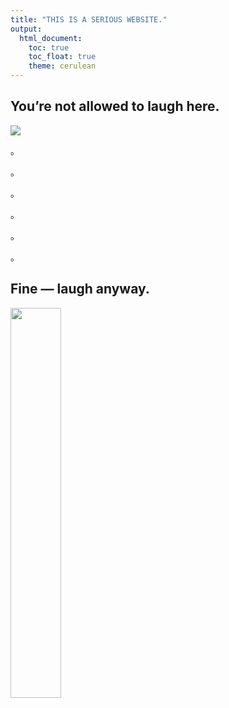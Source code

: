 ```yaml
---
title: "THIS IS A SERIOUS WEBSITE."
output: 
  html_document:
    toc: true
    toc_float: true
    theme: cerulean
---
```


## You're not allowed to laugh here.

![](https://media0.giphy.com/media/v1.Y2lkPTc5MGI3NjExNDd1ejFka3l5OW1rams4eW4zOXJqZGxwaGZ5Z3dlMmFzaWtyOXNwayZlcD12MV9pbnRlcm5hbF9naWZfYnlfaWQmY3Q9Zw/9PgvV8ale90lQwfQTZ/giphy.gif)

。

。

。

。

。

。

## Fine — laugh anyway.

<img src="images/cORN7qG.gif" style="width:40%">